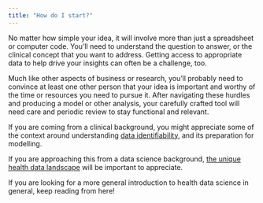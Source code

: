 ```yaml
---
title: "How do I start?"
---
```


No matter how simple your idea, it will involve more than just a spreadsheet or computer code. You’ll need to understand the question to answer, or the clinical concept that you want to address. Getting access to appropriate data to help drive your insights can often be a challenge, too. 

Much like other aspects of business or research, you’ll probably need to convince at least one other person that your idea is important and worthy of the time or resources you need to pursue it. After navigating these hurdles and producing a model or other analysis, your carefully crafted tool will need care and periodic review to stay functional and relevant.

If you are coming from a clinical background, you might appreciate some of the context around understanding [data identifiability](data-identifiability.qmd), and its preparation for modelling.

If you are approaching this from a data science background, [the unique health data landscape](data-landscape.qmd) will be important to appreciate.

If you are looking for a more general introduction to health data science in general, keep reading from here!
